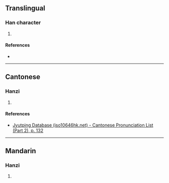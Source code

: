 {{character info/new}}
==Translingual==

===Han character===
{{Han char|rn=75|rad=木|as=12|sn=16|four=47920|canj=DANG|ids=⿰木閏}}

# {{defn|Han|sort=木12}}

====References====
* {{Han ref|kx=0553.040|dkj=15529|hdz=21296.120|uh=6A4D|ud=27213|bh=E9DB|bd=59867}}

----

==Cantonese==

===Hanzi===
{{yue-hanzi|jyut=[[jeon6]]|y=yeun6}}

# {{defn|lang=yue|sort=木12}}

====References====
* [http://www.iso10646hk.net/jp/document/download.jsp Jyutping Database (iso10646hk.net) - Cantonese Pronunciation List (Part 2), p. 132]

----

==Mandarin==

===Hanzi===
{{cmn-hanzi|pin=[[rùn]] ([[run4]])|wg=jun<sup>4</sup>}}

# {{defn|lang=cmn|sort=木12}}